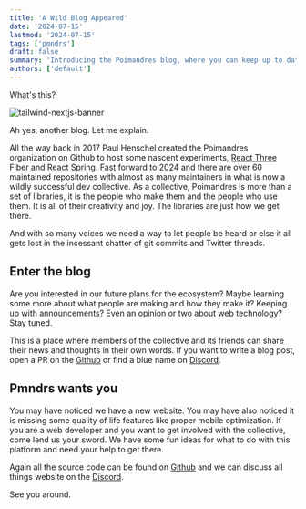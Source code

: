 ```yaml
---
title: 'A Wild Blog Appeared'
date: '2024-07-15'
lastmod: '2024-07-15'
tags: ['pmndrs']
draft: false
summary: 'Introducing the Poimandres blog, where you can keep up to date with our coding collective.'
authors: ['default']
---
```


What's this?

![tailwind-nextjs-banner](/static/images/wild-blog.jpg)

Ah yes, another blog. Let me explain.

All the way back in 2017 Paul Henschel created the Poimandres organization on Github to host some nascent experiments, [React Three Fiber](https://github.com/pmndrs/react-three-fiber) and [React Spring](https://github.com/pmndrs/react-spring). Fast forward to 2024 and there are over 60 maintained repositories with almost as many maintainers in what is now a wildly successful dev collective. As a collective, Poimandres is more than a set of libraries, it is the people who make them and the people who use them. It is all of their creativity and joy. The libraries are just how we get there.

And with so many voices we need a way to let people be heard or else it all gets lost in the incessant chatter of git commits and Twitter threads.

## Enter the blog

Are you interested in our future plans for the ecosystem? Maybe learning some more about what people are making and how they make it? Keeping up with announcements? Even an opinion or two about web technology? Stay tuned.

This is a place where members of the collective and its friends can share their news and thoughts in their own words. If you want to write a blog post, open a PR on the [Github](https://github.com/pmndrs/pmndrs.github.io) or find a blue name on [Discord](https://discord.com/invite/poimandres).

## Pmndrs wants you

You may have noticed we have a new website. You may have also noticed it is missing some quality of life features like proper mobile optimization. If you are a web developer and you want to get involved with the collective, come lend us your sword. We have some fun ideas for what to do with this platform and need your help to get there.

Again all the source code can be found on [Github](https://github.com/pmndrs/pmndrs.github.io) and we can discuss all things website on the [Discord](https://discord.com/invite/poimandres).

See you around.
